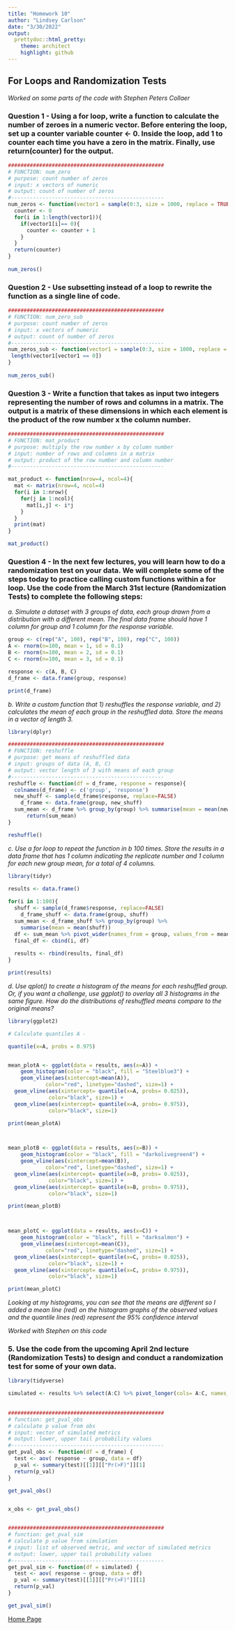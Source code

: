 ```yaml
---
title: "Homework 10"
author: "Lindsey Carlson"
date: "3/30/2022"
output:
  prettydoc::html_pretty:
    theme: architect
    highlight: github
---
```


## For Loops and Randomization Tests 
*Worked on some parts of the code with Stephen Peters Collaer*

### Question 1 - Using a for loop, write a function to calculate the number of zeroes in a numeric vector. Before entering the loop, set up a counter variable counter <- 0. Inside the loop, add 1 to counter each time you have a zero in the matrix. Finally, use return(counter) for the output.

``` r

##################################################
# FUNCTION: num_zero
# purpose: count number of zeros 
# input: x vectors of numeric
# output: count of number of zeros
#------------------------------------------------- 
num_zeros <- function(vector1 = sample(0:3, size = 1000, replace = TRUE)){
  counter <- 0
  for(i in 1:length(vector1)){
    if(vector1[i]== 0){
      counter <- counter + 1
    }
  }
  return(counter)
} 
 
num_zeros()

``` 

### Question 2 - Use subsetting instead of a loop to rewrite the function as a single line of code.

```r
##################################################
# FUNCTION: num_zero_sub
# purpose: count number of zeros 
# input: x vectors of numeric
# output: count of number of zeros
#------------------------------------------------- 
num_zeros_sub <- function(vector1 = sample(0:3, size = 1000, replace = TRUE)){
 length(vector1[vector1 == 0])
}
  
num_zeros_sub()

```


### Question 3 - Write a function that takes as input two integers representing the number of rows and columns in a matrix. The output is a matrix of these dimensions in which each element is the product of the row number x the column number.

``` r
##################################################
# FUNCTION: mat_product
# purpose: multiply the row number x by column number
# input: number of rows and columns in a matrix
# output: product of the row number and column number 
#------------------------------------------------- 

mat_product <- function(nrow=4, ncol=4){
  mat <- matrix(nrow=4, ncol=4)
  for(i in 1:nrow){
    for(j in 1:ncol){
      mat[i,j] <- i*j
    }
  }
  print(mat)
}

mat_product()

``` 

### Question 4 - In the next few lectures, you will learn how to do a randomization test on your data. We will complete some of the steps today to practice calling custom functions within a for loop. Use the code from the March 31st lecture (Randomization Tests) to complete the following steps:

*a. Simulate a dataset with 3 groups of data, each group drawn from a distribution with a different mean. The final data frame should have 1 column for group and 1 column for the response variable.*
```r
group <- c(rep("A", 100), rep("B", 100), rep("C", 100))
A <- rnorm(n=100, mean = 1, sd = 0.1)
B <- rnorm(n=100, mean = 2, sd = 0.1)
C <- rnorm(n=100, mean = 3, sd = 0.1)

response <- c(A, B, C)
d_frame <- data.frame(group, response)

print(d_frame)
```

*b. Write a custom function that 1) reshuffles the response variable, and 2) calculates the mean of each group in the reshuffled data. Store the means in a vector of length 3.*
``` r
library(dplyr)

##################################################
# FUNCTION: reshuffle
# purpose: get means of reshuffled data
# input: groups of data (A, B, C)
# output: vector length of 3 with means of each group
#------------------------------------------------- 
reshuffle <- function(df = d_frame, response = response){
  colnames(d_frame) <- c('group', 'response')
  new_shuff <- sample(d_frame$response, replace=FALSE)
    d_frame <- data.frame(group, new_shuff)
  sum_mean <- d_frame %>% group_by(group) %>% summarise(mean = mean(new_shuff))
      return(sum_mean)
}

reshuffle()

```

*c. Use a for loop to repeat the function in b 100 times. Store the results in a data frame that has 1 column indicating the replicate number and 1 column for each new group mean, for a total of 4 columns.* 

```r
library(tidyr)

results <- data.frame()
  
for(i in 1:100){
  shuff <- sample(d_frame$response, replace=FALSE)
    d_frame_shuff <- data.frame(group, shuff)
  sum_mean <- d_frame_shuff %>% group_by(group) %>%    
    summarise(mean = mean(shuff))
  df <- sum_mean %>% pivot_wider(names_from = group, values_from = mean)
  final_df <- cbind(i, df)
  
  results <- rbind(results, final_df)
}

print(results)

```

*d. Use qplot() to create a histogram of the means for each reshuffled group. Or, if you want a challenge, use ggplot() to overlay all 3 histograms in the same figure. How do the distributions of reshuffled means compare to the original means?*

```r

library(ggplot2)

# Calculate quantiles A - 

quantile(x=A, probs = 0.975)


mean_plotA <- ggplot(data = results, aes(x=A)) +
    geom_histogram(color = "black", fill = "Steelblue3") +
    geom_vline(aes(xintercept=mean(A)),
            color="red", linetype="dashed", size=1) + 
  geom_vline(aes(xintercept= quantile(x=A, probs= 0.025)),
             color="black", size=1) +
  geom_vline(aes(xintercept= quantile(x=A, probs= 0.975)),
             color="black", size=1)

print(mean_plotA)



mean_plotB <- ggplot(data = results, aes(x=B)) +
    geom_histogram(color = "black", fill = "darkolivegreen4") +
    geom_vline(aes(xintercept=mean(B)),
            color="red", linetype="dashed", size=1) + 
  geom_vline(aes(xintercept= quantile(x=B, probs= 0.025)),
             color="black", size=1) +
  geom_vline(aes(xintercept= quantile(x=B, probs= 0.975)),
             color="black", size=1)

print(mean_plotB)



mean_plotC <- ggplot(data = results, aes(x=C)) +
    geom_histogram(color = "black", fill = "darksalmon") +
    geom_vline(aes(xintercept=mean(C)),
            color="red", linetype="dashed", size=1) + 
  geom_vline(aes(xintercept= quantile(x=C, probs= 0.025)),
             color="black", size=1) +
  geom_vline(aes(xintercept= quantile(x=C, probs= 0.975)),
             color="black", size=1)

print(mean_plotC)

```

*Looking at my histograms, you can see that the means are different so I added a mean line (red) on the histogram graphs of the observed values and the quantile lines (red) represent the 95% confidence interval*

*Worked with Stephen on this code*


### 5. Use the code from the upcoming April 2nd lecture (Randomization Tests) to design and conduct a randomization test for some of your own data. 

```r

library(tidyverse)

simulated <- results %>% select(A:C) %>% pivot_longer(cols= A:C, names_to = "group", values_to = "response")
  
  
##################################################
# function: get_pval_obs
# calculate p value from obs
# input: vector of simulated metrics
# output: lower, upper tail probability values
#------------------------------------------------- 
get_pval_obs <- function(df = d_frame) {
  test <- aov( response ~ group, data = df)
  p_val <- summary(test)[[1]][["Pr(>F)"]][1]
  return(p_val)
}

get_pval_obs()


x_obs <- get_pval_obs()


##################################################
# function: get_pval_sim
# calculate p value from simulation
# input: list of observed metric, and vector of simulated metrics
# output: lower, upper tail probability values
#------------------------------------------------- 
get_pval_sim <- function(df = simulated) {
  test <- aov( response ~ group, data = df)
  p_val <- summary(test)[[1]][["Pr(>F)"]][1]
  return(p_val)
}

get_pval_sim()

```


[Home Page](index.html)